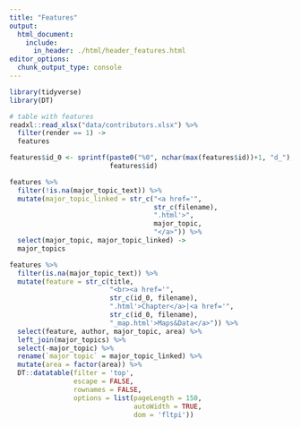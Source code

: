 ```yaml
---
title: "Features"
output:
  html_document:
    include:
      in_header: ./html/header_features.html
editor_options: 
  chunk_output_type: console
---
```


```r
library(tidyverse)
library(DT)

# table with features
readxl::read_xlsx("data/contributors.xlsx") %>% 
  filter(render == 1) ->
  features

features$id_0 <- sprintf(paste0("%0", nchar(max(features$id))+1, "d_"), 
                         features$id)

features %>% 
  filter(!is.na(major_topic_text)) %>% 
  mutate(major_topic_linked = str_c("<a href='",
                                    str_c(filename),
                                    ".html'>",
                                    major_topic,
                                    "</a>")) %>% 
  select(major_topic, major_topic_linked) ->
  major_topics

features %>% 
  filter(is.na(major_topic_text)) %>% 
  mutate(feature = str_c(title, 
                         "<br><a href='",
                         str_c(id_0, filename),
                         ".html'>Chapter</a>|<a href='",
                         str_c(id_0, filename),
                         "_map.html'>Maps&Data</a>")) %>% 
  select(feature, author, major_topic, area) %>% 
  left_join(major_topics) %>% 
  select(-major_topic) %>% 
  rename(`major topic` = major_topic_linked) %>% 
  mutate(area = factor(area)) %>% 
  DT::datatable(filter = 'top', 
                escape = FALSE,
                rownames = FALSE,
                options = list(pageLength = 150, 
                               autoWidth = TRUE,
                               dom = 'fltpi'))
```
